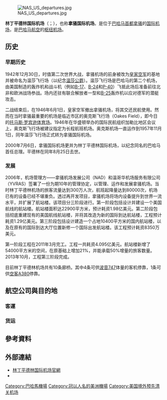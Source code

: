 
{{Infobox airport
| name = 林丁平德林国际机场 <br>Lynden Pindling International Airport
| nativename =
| image = NassauAirportview.jpg
| image-width = 250
| image2 = 
| image2-width = 
| IATA = NAS
| ICAO = MYNN
| type = 公共机场
| owner =
| operator = 拿骚机场发展公司
| city-served = [[拿骚_(巴哈马)|拿骚]]
| location = 拿骚
| hub = 
* 巴哈马航空
* 巴哈马西部航空
* 巴哈马天际航空
| elevation-f = 16
| coordinates = {{coord|25|02|20|N|077|27|58|W|region:BS|display=inline,title}}
| pushpin_map = Bahamas
| pushpin_label = MYNN
| pushpin_map_caption = 在巴哈马的位置
| website = [http://www.nassaulpia.com/ nassaulpia.com]
| metric-rwy = yes
| r1-number = 14/32
| r1-length-m = 3,358
| r1-surface = 沥青
| r2-number = 10/28
| r2-length-m = 2,537
| r2-surface = 沥青
| stat-year = <small>2014</small>
| stat1-header = 旅客流量
| stat1-data = 3,253,796
| stat2-header = 旅客流量变化 2013–2014
| stat2-data = {{increase}}3.3%
| stat3-header = 航班起降量
| stat3-data = 136,948
| stat4-header = 航班起降量变化 2013–2014
| stat4-data = N.D.
| footnotes = 参考资料: [[DAFIF|DAFIF]],<ref name=WAD>{{WAD|MYNN|source=DAFIF}}</ref><ref name=GCM>{{GCM|NAS|参考资料=[[DAFIF|DAFIF]]}}</ref> [[Airport_Council_International|ACI]]'s 2014 World Airport Traffic Report
}}
[[File:NAS_US_departures.jpg|thumb]]

{{noteTA
|1=zh-cn:林丁平德林国际机场; zh-tw:林丁平德林國際機場
|2=zh-cn:拿骚;zh-tw:拿索
}}
'''林丁平德林国际机场'''（{{lang-en|Lynden Pindling International Airport}}；{{airport codes|NAS|MYNN}}），也称'''拿骚国际机场'''。是位于[[巴哈马|巴哈马]][[首都|首都]][[拿骚_(巴哈马)|拿骚]]的[[国际机场|国际机场]]，是[[巴哈马航空|巴哈马航空]]的[[枢纽机场|枢纽机场]]。

== 历史 ==
=== 早期历史 ===
1942年12月30日，时值第二次世界大战，拿骚机场的前身被改为[[英國皇家空軍|皇家空军]]的基地并被命名为温莎飞行场（以纪念[[温莎公爵|温莎公爵]]）。温莎飞行场是巴哈马的第二个机场，由美国制造的轰炸机和战斗机（例如[[B-17|B-17]]、[[B-24|B-24]]和[[P-40戰鷹戰鬥機|P-40]]）飞抵此场后准备前往北非和欧洲战场参战。场内还驻有联合解放者一型和[[B-25|B-25]]轰炸机以应对德军的潜艇攻击。 

二战结束后，在1946年6月1日，皇家空军撤出拿骚机场，将其交还民航使用。然而在当时拿骚最重要的机场是临近市区的奥克斯飞行场（Oakes Field），即今日的[[湯姆斯·羅賓森體育場|托马斯·罗宾逊体育场]]。1946年在华盛顿举办的国际民航组织加勒比地区会议上，奥克斯飞行场被建议指定为长程航班机场。奥克斯机场一直运作到1957年11月1日，同年温莎飞行场正式转为拿骚国际机场。

2000年7月6日，拿骚国际机场更并为林丁平德林国际机场，以纪念同名的巴哈马首任总理。平德林在同年8月25日去世。

=== 发展 ===
2006年，机场管理方——拿骚机场发展公司（NAD）和温哥华机场服务有限公司（YVRAS）签署了一份为期10年的管理协定，以管理、运作和发展拿骚机场。当时林丁平德林机场的旅客流量达到300万人次，航班起降量达到80000次，机场已有的设备已经不堪重负。透过再开发项目，拿骚机场将场内设备提升到世界一流水平，并扩展了航站楼。该项目分三阶段进行。第一阶段包括设计并建设一个美国航线的航站楼。航站楼面积达22900平方米，预计耗资1.98亿美元。第二阶段包括彻底重建现有的美国航线航站楼，并将其改造为新的国际到达航站楼，工程预计耗资1.29亿美元。第三阶段包括设计建造一个占地10400平方米的国内航站楼，以及在原有的国际到达大厅位置新修一个国际出发航站楼。该工程预计耗资8350万美元。

第一阶段工程在2011年3月完工。工程一共耗资4.095亿美元。航站楼新增了54000平方米的空间，在原基础上增加21%，并能承载50%增量的旅客数量。2013年10月，工程第三阶段完成。

目前林丁平德林机场共有10条廊桥。其中4条可供[[波音747|波音747]]体量的客机停靠，1条可供[[空客A380|空客A380]]停靠。

==航空公司與目的地==
=== 客運 ===
{{Airport-dest-list
|{{flagicon|CAN}} [[加拿大航空|加拿大航空]]|'''季節性：'''[[蒙特利尔皮埃尔·埃利奥特·特鲁多国际机场|蒙特婁]]
|{{flagicon|CAN}} [[加拿大胭脂航空|加拿大胭脂航空]]|[[多倫多皮爾遜國際機場|多倫多]]<br>'''季節性：'''[[蒙特利尔皮埃尔·埃利奥特·特鲁多国际机场|蒙特婁]]
|{{flagicon|USA}} [[美國航空|美國航空]]|[[夏洛特道格拉斯國際機場|夏洛特]]、[[紐約拉瓜迪亞機場|纽约-拉瓜迪亚]]、[[費城國際機場|費城]]<br>'''季節性：'''[[邁亞密國際機場|邁阿密]]、[[波士顿罗根国际机场|波士顿]]、[[芝加哥奥黑尔国际机场|芝加哥-奥黑尔]]、[[达拉斯—沃斯堡国际机场|达拉斯-沃斯堡]]
|{{flagicon|USA}} [[美鷹航空|美鷹航空]]|[[邁亞密國際機場|邁阿密]]<br>'''季節性：'''[[费城国际机场|费城]]、[[罗纳德·里根华盛顿国家机场|華盛頓特區]]
|{{flagicon|BHS}} [[巴哈馬航空|巴哈馬航空]]|{{tsl|en|Arthur's Town Airport|阿瑟鎮機場|阿瑟鎮}}、{{tsl|en|San Salvador Airport|聖薩爾瓦多島機場|聖薩爾瓦多島}}、{{tsl|en|Colonel Hill Airport||克魯克德島}}、{{tsl|en|Deadman's Cay Airport|亡者礁机场|亡者礁}}、[[劳德代尔堡-好莱坞国际机场|勞德岱堡/好萊塢]]、{{tsl|en|Grand Bahama International Airport||自由港}}、{{tsl|en|Exuma International Airport||喬治鎮}}、{{tsl|en|Governor's Harbour Airport|加弗纳港机场|加弗纳港}}、[[何塞·马蒂国际机场|哈瓦那]]、{{tsl|en|Marsh Harbour Airport|馬施港機場|馬施港}}、{{tsl|en|Inagua Airport||馬修鎮}}、[[邁亞密國際機場|邁阿密]]、{{tsl|en|New Bight Airport||卡特島}}、{{tsl|en|North Eleuthera Airport|北伊柳塞拉机场|北伊柳塞拉}}、[[奥兰多国际机场|奧蘭多]]、[[普羅維登西亞萊斯國際機場|普羅維登西亞萊斯]]、{{tsl|en|Rock Sound International Airport|羅克桑德國際機場|羅克桑德}}、{{tsl|en|Spring Point Airport|斯普林波因特机场|斯普林波因特}}、[[坦帕國際機場|坦帕]]（2016年11月21日開辦）、{{tsl|en|Treasure Cay Airport||阿巴科}}、{{tsl|en|Palm Beach International Airport||西棕櫚灘}}
|{{flagicon|UK}} [[英國航空|英國航空]]| [[歐文·羅伯茨國際機場|喬治敦]]、[[倫敦希斯路機場|倫敦]]
|{{flagicon|TTO}} [[加勒比航空|加勒比航空]]|[[诺曼·曼利国际机场|京斯敦]]、{{tsl|en|Sangster International Airport||蒙特哥貝}}、[[皮阿尔科国际机场|西班牙港]]
|{{flagicon|GER}} [[神鹰航空|神鹰航空]]| '''季節性：'''[[法兰克福国际机场|法兰克福]]
|{{flagicon|PAN}} [[巴拿馬航空|巴拿馬航空]]| [[托庫門國際機場|巴拿馬市]]
|{{flagicon|USA}} [[達美航空|達美航空]]| [[哈茨菲尔德-杰克逊亚特兰大国际机场|亞特蘭大]]、[[約翰·甘迺迪國際機場|紐約-甘迺迪]]、[[拉瓜地亞機場|紐約-拉瓜迪亞]]<br>'''季節性：'''[[底特律都会韦恩县机场|底特律]]、[[明尼阿波利斯－圣保罗国际机场|明尼亞波利斯/聖保羅]]
|{{flagicon|USA}} [[達美聯航|達美聯航]]|'''季節性：'''[[爱德华·劳伦斯·洛根将军国际机场|波士頓]]
|{{flagicon|BHS}} {{link-en|火烈鳥航空|Flamingo Air}}| {{tsl|en|Staniel Cay Airport|史坦尼爾礁機場|史坦尼爾礁}}
|{{flagicon|USA}} IBC航空|{{tsl|en|Hugo Chávez International Airport||海地角}}、[[劳德代尔堡-好莱坞国际机场|勞德岱堡/好萊塢]]
|{{flagicon|TCA}} 加勒比航空|[[普羅維登西亞萊斯國際機場|普羅維登西亞萊斯]]
|{{flagicon|USA}} [[捷藍航空|捷藍航空]]|[[爱德华·劳伦斯·洛根将军国际机场|波士頓]]、[[劳德代尔堡-好莱坞国际机场|勞德岱堡/好萊塢]]、[[紐瓦克自由國際機場|紐瓦克]]、[[奥兰多国际机场|奧蘭多]]、[[罗纳德·里根华盛顿国家机场|華盛頓特區]]、[[紐約甘迺迪國際機場|纽约-肯尼迪]]
|{{flagicon|BHS}} {{link-en|菠蘿航空|Pineapple Air}}|{{tsl|en|Chub Cay International Airport||鰱魚礁}}、{{tsl|en|Colonel Hill Airport||希爾市}}、{{tsl|en|Deadman's Cay Airport|亡者礁机场|亡者礁}}、{{tsl|en|Stella Maris Airport||長島}}、{{tsl|en|Spring Point Airport|斯普林波因特机场|斯普林波因特}}
|{{flagicon|USA}} {{link-en|銀色航空|Silver Airways}}|{{tsl|en|Southwest Florida International Airport||麥爾茲堡}}（2016年5月26日開辦）、[[杰克逊维尔国际机场|傑克遜維爾]]（2016年5月26日開辦）、[[坦帕國際機場|坦帕]]（2016年5月26日開辦）、{{tsl|en|Palm Beach International Airport||西棕櫚灘}}（2016年5月26日開辦）
|{{flagicon|BHS}} {{link-en|巴哈馬天際航空|SkyBahamas Airlines}}|亞瑟城、考科伯恩城、[[劳德代尔堡-好莱坞国际机场|勞德岱堡]]、喬治城、沼澤港、新柏特
|{{flagicon|BHS}} 巴哈马西部航空包机|亡者礁、總督港、北伊留敘拉、史黛拉馬里斯
|{{flagicon|USA}} [[西南航空|西南航空]]|[[巴尔的摩/华盛顿瑟古德·马歇尔国际机场|巴爾的摩]]、[[劳德代尔堡-好莱坞国际机场|勞德岱堡/好萊塢]]（2016年8月7日開辦）
|{{flagicon|USA}} {{link-en|太陽城航空|Sun Country Airlines}}|'''季節性：'''[[明尼阿波利斯－圣保罗国际机场|明尼亞波利斯/聖保羅]]
|{{flagicon|CAN}} [[陽翼航空|陽翼航空]]|[[多倫多皮爾遜國際機場|多倫多]]
|{{flagicon|USA}} [[聯合航空|聯合航空]]|[[紐瓦克自由國境機場|紐瓦克]]<br>'''季節性：'''[[奥黑尔国际机场|芝加哥]]、[[丹佛國際機場|丹佛]]、[[喬治·布什洲際機場|休士頓]]
|{{flagicon|USA}} [[聯合快捷航空|聯合快捷航空]]|'''季節性：'''[[奥黑尔国际机场|芝加哥]]、[[华盛顿杜勒斯国际机场|華盛頓-杜勒斯]]
|{{flagicon|BHS}} {{link-en|巴哈馬西部航空|Western Air}}|{{tsl|en|Andros Town International Airport||安得魯斯}}、{{tsl|en|South Andros Airport||剛果鎮}}、{{tsl|en|Grand Bahama International Airport||自由港}}、{{tsl|en|Exuma International Airport||喬治鎮}}、{{tsl|en|Clarence A. Bain Airport||紅樹林礁}}、{{tsl|en|Marsh Harbour Airport|馬施港機場|馬施港}}、{{tsl|en|San Andros Airport||尼科爾斯鎮}}、{{tsl|en|South Bimini Airport||南比米尼島}}
|{{flagicon|CAN}} [[西捷航空|西捷航空]]|[[多倫多皮爾遜國際機場|多倫多]]<br>'''季節性：'''[[卡尔加里国际机场|卡加利]]
}}

=== 货运 ===
{{Airport-dest-list
| IBC航空 | [[迈阿密国际机场|迈阿密]]
| 天路企业航空 | [[迈阿密国际机场|迈阿密]] <br /> '''季节性'''：圣地亚哥（多米尼加）
|Amerijet=Miami M-F}}

==參考資料==
{{reflist}}

==外部連結==
* [http://www.nassaulpia.com/ 林丁平德林国际机场官網] {{Wayback|url=http://www.nassaulpia.com/ |date=20210221193349 }}
* {{facebook|NassauAirport}}

[[Category:巴哈馬機場|Category:巴哈馬機場]]
[[Category:冠以人名的美洲機場|Category:冠以人名的美洲機場]]
[[Category:美国境外预先清关机场|Category:美国境外预先清关机场]]